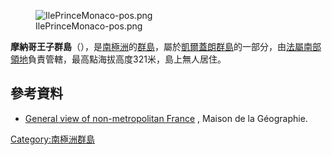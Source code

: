 [[Image:IlePrinceMonaco-pos.png|right]]

{{coord|49|36|S|69|14|E|type:isle_region:FR-TF|display=inline,title}}

'''摩納哥王子群島'''（{{lang-fr|Îles du Prince-de-Monaco}}），是[[南極洲|南極洲]]的[[群島|群島]]，屬於[[凱爾蓋朗群島|凱爾蓋朗群島]]的一部分，由[[法屬南部領地|法屬南部領地]]負責管轄，最高點海拔高度321米，島上無人居住。

==參考資料==
* [http://www.mgm.fr/PUB/Mappemonde/M299/Tableau.pdf General view of non-metropolitan France] {{Wayback|url=http://www.mgm.fr/PUB/Mappemonde/M299/Tableau.pdf |date=20131105092108 }}, Maison de la Géographie.

{{Antarctica-geo-stub}}
[[Category:南極洲群島|Category:南極洲群島]]